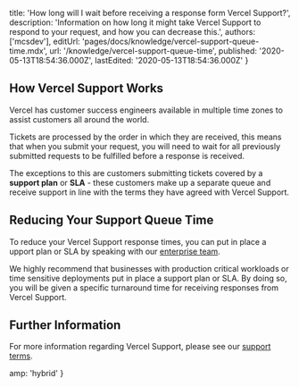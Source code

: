 
  title:
    'How long will I wait before receiving a response form Vercel Support?',
  description:
    'Information on how long it might take Vercel Support to respond to your request, and how you can decrease this.',
  authors: ['mcsdev'],
  editUrl: 'pages/docs/knowledge/vercel-support-queue-time.mdx',
  url: '/knowledge/vercel-support-queue-time',
  published: '2020-05-13T18:54:36.000Z',
  lastEdited: '2020-05-13T18:54:36.000Z'
}

## How Vercel Support Works

Vercel has customer success engineers available in multiple time zones to assist customers all around the world.

Tickets are processed by the order in which they are received, this means that when you submit your request, you will need to wait for all previously submitted requests to be fulfilled before a response is received.

The exceptions to this are customers submitting tickets covered by a **support plan** or **SLA** - these customers make up a separate queue and receive support in line with the terms they have agreed with Vercel Support.

## Reducing Your Support Queue Time

To reduce your Vercel Support response times, you can put in place a upport plan or SLA by speaking with our [enterprise team](https://vercel.com/contact/sales).

We highly recommend that businesses with production critical workloads or time sensitive deployments put in place a support plan or SLA. By doing so, you will be given a specific turnaround time for receiving responses from Vercel Support.

## Further Information

For more information regarding Vercel Support, please see our [support terms](/legal/support-terms).


  amp: 'hybrid'
}
